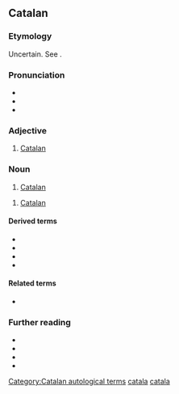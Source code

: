 {{also|catalá|catalã|Catala}}
==Catalan==
{{wikipedia|lang=ca}}

===Etymology===
Uncertain. See {{m|ca|Catalunya}}.

===Pronunciation===
* {{ca-IPA}}
* {{audio|ca|LL-Q7026 (cat)-Unjoanqualsevol-català.wav|Audio}}
* {{rhymes|ca|a|s=3}}

===Adjective===
{{ca-adj}}

# [[Catalan]] {{gloss|pertaining to Catalonia, the Catalan people, or the Catalan language}}

===Noun===
{{ca-noun|m|f=catalana}}

# [[Catalan]] {{gloss|a person from Catalonia or an ethnic Catalan}}

{{ca-noun|m|-}}

# [[Catalan]] {{gloss|the language spoken by the Catalans}}
#: {{hypo|ca|balear|valencià}}
#: {{ux|ca|No parlo '''català'''.|I don't speak '''Catalan'''.}}

====Derived terms====
* {{l|ca|catalanada}}
* {{l|ca|catalanisme}}
* {{l|ca|catalanitzar}}
* {{l|ca|Països Catalans}}

====Related terms====
* {{l|ca|Catalunya|gloss=Catalonia}}

===Further reading===
* {{R:IEC2}}
* {{R:GDLC}}
* {{R:DNV}}
* {{R:DCVB}}

[[Category:Catalan autological terms]]
[[Category:ca:Demonyms|catala]]
[[Category:ca:Languages|catala]]